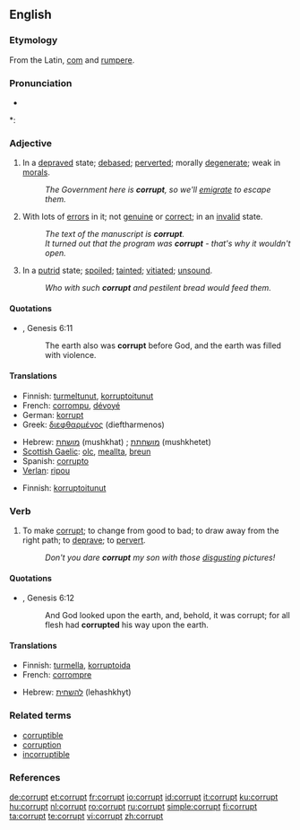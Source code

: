 {{wikipedia|dab=corrupt}}
==English==

===Etymology===
From the Latin, [[com]] and [[rumpere]].

===Pronunciation===
* {{audio|en-us-corrupt.ogg|Audio (US)}}

*: {{rhymes|ʌpt}}

===Adjective===
{{en-adj}}

# In a [[depraved]] state; [[debased]]; [[perverted]]; morally [[degenerate]]; weak in [[morals]].
#: ''The Government here is '''corrupt''', so we'll [[emigrate]] to escape them.''
# With lots of [[error]]s in it; not [[genuine]] or [[correct]]; in an [[invalid]] state.
#: ''The text of the manuscript is '''corrupt'''.''
#: ''It turned out that the program was '''corrupt''' - that's why it wouldn't open.''
# In a [[putrid]] state; [[spoiled]]; [[tainted]]; [[vitiated]]; [[unsound]].
#: ''Who with such '''corrupt''' and pestilent bread would feed them.''

====Quotations====
* {{RQ:Authorized Version}}, Genesis 6:11
*: The earth also was '''corrupt''' before God, and the earth was filled with violence.

====Translations====
{{trans-top|in a depraved state}}
* Finnish: [[turmeltunut]], [[korruptoitunut]]
* French: [[corrompu]], [[dévoyé]]
* German: [[korrupt]]
* Greek: [[διεφθαρμένος]] (dieftharmenos) {{m}}
{{trans-mid}}
* Hebrew: [[מושחת]] (mushkhat) {{m}}; [[מושחתת]] (mushkhetet) {{f}}
* [[Scottish Gaelic]]: [[olc]], [[meallta]], [[breun]]
* Spanish: [[corrupto]]
* [[Verlan]]: [[ripou]]
{{trans-bottom}}

{{trans-top|with lots of errors in it}}
* Finnish: [[korruptoitunut]]
{{trans-mid}}
{{trans-bottom}}

===Verb===
{{en-verb}}

# {{transitive}} To make [[#Adjective|corrupt]]; to change from good to bad; to draw away from the right path; to [[deprave]]; to [[pervert]].
#: ''Don't you dare '''corrupt''' my son with those [[disgusting]] pictures!''

====Quotations====
* {{RQ:Authorized Version}}, Genesis 6:12
*: And God looked upon the earth, and, behold, it was corrupt; for all flesh had '''corrupted''' his way upon the earth.

====Translations====
{{trans-top|to change from good to bad}}
* Finnish: [[turmella]], [[korruptoida]]
* French: [[corrompre]]
{{trans-mid}}
* Hebrew: [[להשחית]] (lehashkhyt)
{{trans-bottom}}

===Related terms===
* [[corruptible]]
* [[corruption]]
* [[incorruptible]]

===References===
{{R:Century 1911}}
{{R:Webster 1913}}

[[de:corrupt]]
[[et:corrupt]]
[[fr:corrupt]]
[[io:corrupt]]
[[id:corrupt]]
[[it:corrupt]]
[[ku:corrupt]]
[[hu:corrupt]]
[[nl:corrupt]]
[[ro:corrupt]]
[[ru:corrupt]]
[[simple:corrupt]]
[[fi:corrupt]]
[[ta:corrupt]]
[[te:corrupt]]
[[vi:corrupt]]
[[zh:corrupt]]
